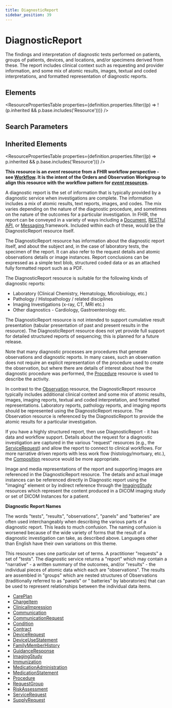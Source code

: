 ```yaml
---
title: DiagnosticReport
sidebar_position: 39
---
```



# DiagnosticReport

The findings and interpretation of diagnostic tests performed on patients, groups of patients, devices, and locations, and/or specimens derived from these. The report includes clinical context such as requesting and provider information, and some mix of atomic results, images, textual and coded interpretations, and formatted representation of diagnostic reports.

<Tabs queryString="section">
  <TabItem value="schema" label="Schema" default>

## Elements

<ResourcePropertiesTable
  properties={definition.properties.filter((p) => !(p.inherited && p.base.includes('Resource')))}
/>

## Search Parameters

<SearchParamsTable searchParams={definition.searchParameters} />

## Inherited Elements

<ResourcePropertiesTable properties={definition.properties.filter((p) => p.inherited && p.base.includes('Resource'))} />

  </TabItem>
  <TabItem value="usage" label="Usage">
<div> <a name="scope"></a> <p><strong>This resource is an <em>event</em> resource from a FHIR workflow perspective - see <a href="https://www.hl7.org/fhir/workflow.html">Workflow</a>.   It is the intent of the Orders and <Link to="/docs/api/fhir/resources/observation">Observation</Link> Workgroup to align this resource with  the workflow pattern for <a href="https://www.hl7.org/fhir/workflow.html#event"><em>event</em> resources</a>.</strong></p> <p> A diagnostic report is the set of information that is typically provided by a diagnostic service when investigations are complete. The information includes a mix of atomic results, text reports, images, and codes. The mix varies depending on the nature of the diagnostic procedure, and sometimes on the nature of the outcomes for a particular investigation.  In FHIR, the report can be conveyed in a variety of ways including a <a href="https://www.hl7.org/fhir/documents.html">Document</a>, <a href="https://www.hl7.org/fhir/http.html">RESTful API</a>, or <a href="https://www.hl7.org/fhir/messaging.html">Messaging </a> framework.  Included within each of these, would be the <Link to="/docs/api/fhir/resources/diagnosticreport">DiagnosticReport</Link> resource itself. </p> <p> The <Link to="/docs/api/fhir/resources/diagnosticreport">DiagnosticReport</Link> resource has information about the diagnostic report itself, and about the subject and, in the case of laboratory tests, the specimen of the report.  It can also refer to the request details and atomic observations details or image instances.  Report conclusions can be expressed as a simple text blob, structured coded data or as an attached fully formatted report such as a PDF.</p> <p> The <Link to="/docs/api/fhir/resources/diagnosticreport">DiagnosticReport</Link> resource is suitable for the following kinds of diagnostic reports: </p> <ul>  <li>Laboratory (Clinical Chemistry, Hematology, Microbiology, etc.)</li>  <li>Pathology / Histopathology / related disciplines</li>  <li>Imaging Investigations (x-ray, CT, MRI etc.)</li>  <li>Other diagnostics - Cardiology, Gastroenterology etc.</li> </ul> <p> The <Link to="/docs/api/fhir/resources/diagnosticreport">DiagnosticReport</Link> resource is not intended to support cumulative result presentation (tabular presentation of past and present results in the resource). The <Link to="/docs/api/fhir/resources/diagnosticreport">DiagnosticReport</Link> resource does not yet provide full support for detailed structured reports of sequencing; this is planned for a future release. </p> </div>
  </TabItem>
  <TabItem value="relationships" label="Relationships">
<div> <a name="bnr"></a> <p> Note that many diagnostic processes are procedures that generate observations and diagnostic reports. In many cases, such an observation does not require an explicit representation of the procedure used to create the observation, but where there are details of interest about how the diagnostic procedure was performed, the <a href="/docs/api/fhir/resources/procedure">Procedure</a> resource is used to describe the activity. </p> <p> In contrast to the <a href="/docs/api/fhir/resources/observation">Observation</a> resource, the <Link to="/docs/api/fhir/resources/diagnosticreport">DiagnosticReport</Link> resource typically includes additional clinical context and some mix of atomic results, images, imaging reports, textual and coded interpretation, and formatted representations. Laboratory reports, pathology reports, and imaging reports should be represented using the <Link to="/docs/api/fhir/resources/diagnosticreport">DiagnosticReport</Link> resource. The <Link to="/docs/api/fhir/resources/observation">Observation</Link> resource is referenced by the <Link to="/docs/api/fhir/resources/diagnosticreport">DiagnosticReport</Link> to provide the atomic results for a particular investigation. </p> <p> If you have a highly structured report, then use <Link to="/docs/api/fhir/resources/diagnosticreport">DiagnosticReport</Link> - it has data and workflow support.  Details about the request for a diagnostic investigation are captured in the various "request" resources (e.g., the <a href="/docs/api/fhir/resources/servicerequest">ServiceRequest</a>) and allow the report to connect to clinical workflows. For more narrative driven reports with less work flow (histology/mortuary, etc.), the <a href="/docs/api/fhir/resources/composition">Composition</a> resource would be more appropriate. </p> <p> Image and media representations of the report and supporting images are referenced in the <Link to="/docs/api/fhir/resources/diagnosticreport">DiagnosticReport</Link> resource.  The details and actual image instances can be referenced directly in Diagnostic report using the "imaging" element or by indirect reference through the <a href="/docs/api/fhir/resources/imagingstudy">ImagingStudy</a> resources which represent the content produced in a DICOM imaging study or set of DICOM Instances for a patient. </p> </div>
  </TabItem>
  <TabItem value="backgroundAndContext" label="Background and Context">
<div> <a name="bnc"></a>    <b>Diagnostic Report Names</b> <p> The words "tests", "results", "observations", "panels" and "batteries" are often used interchangeably when describing the various parts of a diagnostic report. This leads to much confusion. The naming confusion is worsened because of the wide variety of forms that the result of a diagnostic investigation can take, as described above. Languages other than English have their own variations on this theme. </p> <p> This resource uses one particular set of terms. A practitioner "requests" a set of "tests". The diagnostic service returns a "report" which may contain a "narrative" - a written summary of the outcomes, and/or "results" - the individual pieces of atomic data which each are "observations". The results are assembled in "groups" which are nested structures of <Link to="/docs/api/fhir/resources/observation">Observations</Link> (traditionally referred to as "panels" or " batteries" by laboratories) that can be used to represent relationships between the individual data items. </p> </div>
  </TabItem>
  <TabItem value="referencedBy" label="Referenced By">
<ul><li><a href="/docs/api/fhir/resources/careplan">CarePlan</a></li>
<li><a href="/docs/api/fhir/resources/chargeitem">ChargeItem</a></li>
<li><a href="/docs/api/fhir/resources/clinicalimpression">ClinicalImpression</a></li>
<li><a href="/docs/api/fhir/resources/communication">Communication</a></li>
<li><a href="/docs/api/fhir/resources/communicationrequest">CommunicationRequest</a></li>
<li><a href="/docs/api/fhir/resources/condition">Condition</a></li>
<li><a href="/docs/api/fhir/resources/contract">Contract</a></li>
<li><a href="/docs/api/fhir/resources/devicerequest">DeviceRequest</a></li>
<li><a href="/docs/api/fhir/resources/deviceusestatement">DeviceUseStatement</a></li>
<li><a href="/docs/api/fhir/resources/familymemberhistory">FamilyMemberHistory</a></li>
<li><a href="/docs/api/fhir/resources/guidanceresponse">GuidanceResponse</a></li>
<li><a href="/docs/api/fhir/resources/imagingstudy">ImagingStudy</a></li>
<li><a href="/docs/api/fhir/resources/immunization">Immunization</a></li>
<li><a href="/docs/api/fhir/resources/medicationadministration">MedicationAdministration</a></li>
<li><a href="/docs/api/fhir/resources/medicationstatement">MedicationStatement</a></li>
<li><a href="/docs/api/fhir/resources/procedure">Procedure</a></li>
<li><a href="/docs/api/fhir/resources/requestgroup">RequestGroup</a></li>
<li><a href="/docs/api/fhir/resources/riskassessment">RiskAssessment</a></li>
<li><a href="/docs/api/fhir/resources/servicerequest">ServiceRequest</a></li>
<li><a href="/docs/api/fhir/resources/supplyrequest">SupplyRequest</a></li></ul>
  </TabItem>
</Tabs>
